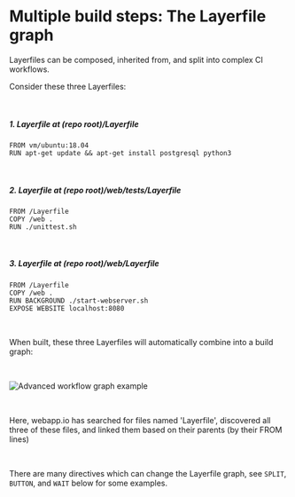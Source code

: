 <div className="section-spacing"></div>

# Multiple build steps: The Layerfile graph

Layerfiles can be composed, inherited from, and split into complex CI workflows.

Consider these three Layerfiles:

<br />


##### 1. Layerfile at (repo root)/Layerfile
```Layerfile
FROM vm/ubuntu:18.04
RUN apt-get update && apt-get install postgresql python3
```

<br />

##### 2. Layerfile at (repo root)/web/tests/Layerfile
```Layerfile
FROM /Layerfile
COPY /web .
RUN ./unittest.sh
```

<br />

##### 3. Layerfile at (repo root)/web/Layerfile
```Layerfile
FROM /Layerfile
COPY /web .
RUN BACKGROUND ./start-webserver.sh
EXPOSE WEBSITE localhost:8080
```

<br />

When built, these three Layerfiles will automatically combine into a build graph:

<br />

![Advanced workflow graph example](/docs/resources/advanced-workflows-intro-graph.svg)

<br />

Here, webapp.io has searched for files named 'Layerfile', discovered all three of these files, and linked them based on their parents (by their FROM lines)

<br />

There are many directives which can change the Layerfile graph, see `SPLIT`, `BUTTON`, and `WAIT` below for some examples.
